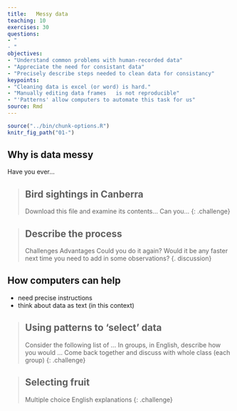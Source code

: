 ```yaml
---
title:   Messy data  
teaching: 10
exercises: 30
questions:
- "
- "
objectives:
- "Understand common problems with human-recorded data"
- "Appreciate the need for consistant data"
- "Precisely describe steps needed to clean data for consistancy"
keypoints:
- "Cleaning data is excel (or word) is hard."
- "Manually editing data frames   is not reproducible"
- "'Patterns' allow computers to automate this task for us"
source: Rmd
---
```


```r
source("../bin/chunk-options.R")
knitr_fig_path("01-")
```

## Why is data messy
Have you ever...

> ## Bird sightings in Canberra
> Download this file and examine its contents... 
> Can you...
{: .challenge}

> ## Describe the process
> Challenges
> Advantages
> Could you do it again? Would it be any faster next time 
> you need to add in some observations?
{. discussion}

## How computers can help
- need precise instructions
- think about data as text (in this context)

> ## Using patterns to 'select' data
> Consider the following list of ...
> In groups, in English, describe how you would ...
> Come back together and discuss with whole class (each group)
{: .challenge}

> ## Selecting fruit
> Multiple choice
> English explanations
{: .challenge}

